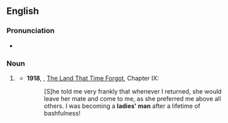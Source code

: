 {{also|ladies man}}

==English==

===Pronunciation===
* {{audio|En-au-ladies' man.ogg|Audio (AU)|lang=en}}

===Noun===
{{en-noun|ladies' men}}

# {{lb|en|idiomatic}} {{alternative form of|lady's man|lang=en}}
#* '''1918''', {{w|Edgar Rice Burroughs}}, [[w:The Land That Time Forgot (novel)|The Land That Time Forgot]], Chapter IX:
#*: [S]he told me very frankly that whenever I returned, she would leave her mate and come to me, as she preferred me above all others. I was becoming a '''ladies' man''' after a lifetime of bashfulness!